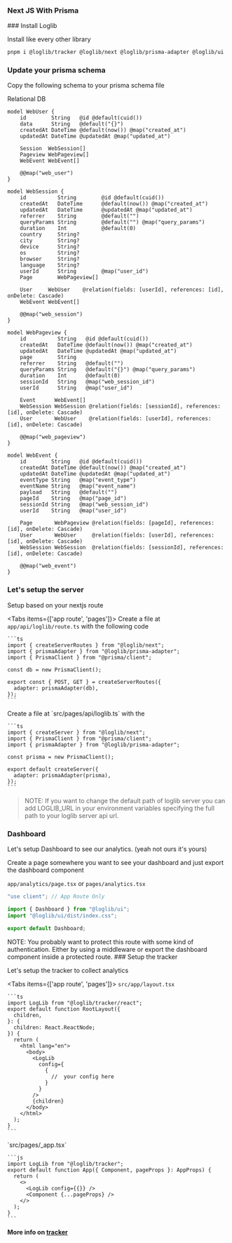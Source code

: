 
### Next JS With Prisma

<Steps>
### Install Loglib

Install like every other library

```bash
pnpm i @loglib/tracker @loglib/next @loglib/prisma-adapter @loglib/ui
```

### Update your prisma schema

Copy the following schema to your prisma schema file

Relational DB

```prisma
model WebUser {
    id        String   @id @default(cuid())
    data      String   @default("{}")
    createdAt DateTime @default(now()) @map("created_at")
    updatedAt DateTime @updatedAt @map("updated_at")

    Session  WebSession[]
    Pageview WebPageview[]
    WebEvent WebEvent[]

    @@map("web_user")
}

model WebSession {
    id          String        @id @default(cuid())
    createdAt   DateTime      @default(now()) @map("created_at")
    updatedAt   DateTime      @updatedAt @map("updated_at")
    referrer    String        @default("")
    queryParams String        @default("") @map("query_params")
    duration    Int           @default(0)
    country     String?
    city        String?
    device      String?
    os          String?
    browser     String?
    language    String?
    userId      String        @map("user_id")
    Page        WebPageview[]

    User     WebUser    @relation(fields: [userId], references: [id], onDelete: Cascade)
    WebEvent WebEvent[]

    @@map("web_session")
}

model WebPageview {
    id          String   @id @default(cuid())
    createdAt   DateTime @default(now()) @map("created_at")
    updatedAt   DateTime @updatedAt @map("updated_at")
    page        String
    referrer    String   @default("")
    queryParams String   @default("{}") @map("query_params")
    duration    Int      @default(0)
    sessionId   String   @map("web_session_id")
    userId      String   @map("user_id")

    Event      WebEvent[]
    WebSession WebSession @relation(fields: [sessionId], references: [id], onDelete: Cascade)
    User       WebUser    @relation(fields: [userId], references: [id], onDelete: Cascade)

    @@map("web_pageview")
}

model WebEvent {
    id        String   @id @default(cuid())
    createdAt DateTime @default(now()) @map("created_at")
    updatedAt DateTime @updatedAt @map("updated_at")
    eventType String   @map("event_type")
    eventName String   @map("event_name")
    payload   String   @default("")
    pageId    String   @map("page_id")
    sessionId String   @map("web_session_id")
    userId    String   @map("user_id")

    Page       WebPageview @relation(fields: [pageId], references: [id], onDelete: Cascade)
    User       WebUser     @relation(fields: [userId], references: [id], onDelete: Cascade)
    WebSession WebSession  @relation(fields: [sessionId], references: [id], onDelete: Cascade)

    @@map("web_event")
}
```

### Let's setup the server

Setup based on your nextjs route

<Tabs items={['app route', 'pages']}>
  <Tab>
    Create a file at `app/api/loglib/route.ts` with the following code

    ```ts
    import { createServerRoutes } from "@loglib/next";
    import { prismaAdapter } from "@loglib/prisma-adapter";
    import { PrismaClient } from "@prisma/client";

    const db = new PrismaClient();

    export const { POST, GET } = createServerRoutes({
      adapter: prismaAdapter(db),
    });
    ```

  </Tab>
  <Tab>
    Create a file at `src/pages/api/loglib.ts` with the

    ```ts
    import { createServer } from "@loglib/next";
    import { PrismaClient } from "@prisma/client";
    import { prismaAdapter } from "@loglib/prisma-adapter";

    const prisma = new PrismaClient();

    export default createServer({
      adapter: prismaAdapter(prisma),
    });
    ```

  </Tab>
</Tabs>

> NOTE: If you want to change the default path of loglib server you can add LOGLIB_URL in your environment variables specifying the full path to your loglib server api url.

### Dashboard

Let's setup Dashboard to see our analytics. (yeah not ours it's yours)

Create a page somewhere you want to see your dashboard and just export the dashboard component

`app/analytics/page.tsx` or `pages/analytics.tsx`

```ts
"use client"; // App Route Only

import { Dashboard } from "@loglib/ui";
import "@loglib/ui/dist/index.css";

export default Dashboard;
```

<Callout>
  NOTE: You probably want to protect this route with some kind of
  authentication. Either by using a middleware or export the dashboard component
  inside a protected route.
</Callout>
### Setup the tracker

Let's setup the tracker to collect analytics

<Tabs items={['app route', 'pages']}>
  <Tab>
    `src/app/layout.tsx`

    ```ts
    import LogLib from "@loglib/tracker/react";
    export default function RootLayout({
      children,
    }: {
      children: React.ReactNode;
    }) {
      return (
        <html lang="en">
          <body>
            <LogLib
              config={
                {
                  //  your config here
                }
              }
            />
            {children}
          </body>
        </html>
      );
    }
    ```

  </Tab>
  <Tab>
    `src/pages/_app.tsx`

    ```js
    import LogLib from "@loglib/tracker";
    export default function App({ Component, pageProps }: AppProps) {
      return (
        <>
          <LogLib config={{}} />
          <Component {...pageProps} />
        </>
      );
    }
    ```

  </Tab>
</Tabs>

</Steps>

**More info on [tracker](/advanced/tracker)**
